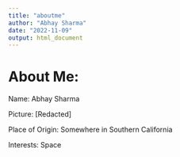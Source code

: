 ```yaml
---
title: "aboutme"
author: "Abhay Sharma"
date: "2022-11-09"
output: html_document
---
```


# About Me: 

Name: Abhay Sharma

Picture: [Redacted]

Place of Origin: Somewhere in Southern California

Interests: Space